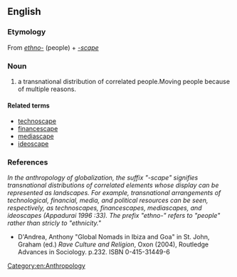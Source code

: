 ==English==

===Etymology===
From {{etyl|grc}} ''[[ethno-]]'' (people) + ''[[-scape]]''

===Noun===
{{en-noun}}

# a transnational distribution of correlated people.Moving people because of multiple reasons.

====Related terms====
* [[technoscape]]
* [[financescape]]
* [[mediascape]]
* [[ideoscape]]

===References===
''In the anthropology of globalization, the suffix "-scape" signifies transnational distributions of correlated elements whose display can be represented as landscapes. For example, transnational arrangements of technological, financial, media, and political resources can be seen, respectively, as technoscapes, financescapes, mediascapes, and ideoscapes (Appadurai 1996 :33). The prefix "ethno-" refers to "people" rather than stricly to "ethnicity."''
* D'Andrea, Anthony "Global Nomads in Ibiza and Goa" in St. John, Graham (ed.) ''Rave Culture and Religion'', Oxon (2004), Routledge Advances in Sociology. p.232. ISBN 0-415-31449-6

[[Category:en:Anthropology]]